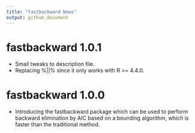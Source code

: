 ```yaml
---
title: "fastbackward News"
output: github_document
---
```


# fastbackward 1.0.1

- Small tweaks to description file.
- Replacing %||% since it only works with R >= 4.4.0.

# fastbackward 1.0.0

- Introducing the fastbackward package which can be used to perform backward 
elimination by AIC based on a bounding algorithm, which is faster than the traditional 
method.
